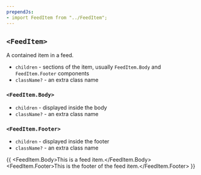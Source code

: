 ```yaml
---
prependJs:
- import FeedItem from "../FeedItem";
---
```


## `<FeedItem>`

A contained item in a feed.

* `children` - sections of the item, usually `FeedItem.Body` and `FeedItem.Footer` components
* `className?` - an extra class name

### `<FeedItem.Body>`

* `children` - displayed inside the body
* `className?` - an extra class name

### `<FeedItem.Footer>`

* `children` - displayed inside the footer
* `className?` - an extra class name

{{
  <FeedItem>
    <FeedItem.Body>This is a feed item.</FeedItem.Body>
    <FeedItem.Footer>This is the footer of the feed item.</FeedItem.Footer>
  </FeedItem>
}}
